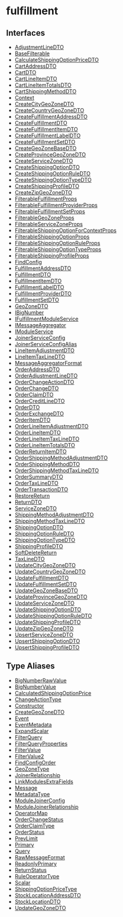 
# fulfillment

## Interfaces

- [AdjustmentLineDTO](../../fulfillment/interfaces/fulfillment.AdjustmentLineDTO/page.mdx)
- [BaseFilterable](../../fulfillment/interfaces/fulfillment.BaseFilterable/page.mdx)
- [CalculateShippingOptionPriceDTO](../../fulfillment/interfaces/fulfillment.CalculateShippingOptionPriceDTO/page.mdx)
- [CartAddressDTO](../../fulfillment/interfaces/fulfillment.CartAddressDTO/page.mdx)
- [CartDTO](../../fulfillment/interfaces/fulfillment.CartDTO/page.mdx)
- [CartLineItemDTO](../../fulfillment/interfaces/fulfillment.CartLineItemDTO/page.mdx)
- [CartLineItemTotalsDTO](../../fulfillment/interfaces/fulfillment.CartLineItemTotalsDTO/page.mdx)
- [CartShippingMethodDTO](../../fulfillment/interfaces/fulfillment.CartShippingMethodDTO/page.mdx)
- [Context](../../fulfillment/interfaces/fulfillment.Context/page.mdx)
- [CreateCityGeoZoneDTO](../../fulfillment/interfaces/fulfillment.CreateCityGeoZoneDTO/page.mdx)
- [CreateCountryGeoZoneDTO](../../fulfillment/interfaces/fulfillment.CreateCountryGeoZoneDTO/page.mdx)
- [CreateFulfillmentAddressDTO](../../fulfillment/interfaces/fulfillment.CreateFulfillmentAddressDTO/page.mdx)
- [CreateFulfillmentDTO](../../fulfillment/interfaces/fulfillment.CreateFulfillmentDTO/page.mdx)
- [CreateFulfillmentItemDTO](../../fulfillment/interfaces/fulfillment.CreateFulfillmentItemDTO/page.mdx)
- [CreateFulfillmentLabelDTO](../../fulfillment/interfaces/fulfillment.CreateFulfillmentLabelDTO/page.mdx)
- [CreateFulfillmentSetDTO](../../fulfillment/interfaces/fulfillment.CreateFulfillmentSetDTO/page.mdx)
- [CreateGeoZoneBaseDTO](../../fulfillment/interfaces/fulfillment.CreateGeoZoneBaseDTO/page.mdx)
- [CreateProvinceGeoZoneDTO](../../fulfillment/interfaces/fulfillment.CreateProvinceGeoZoneDTO/page.mdx)
- [CreateServiceZoneDTO](../../fulfillment/interfaces/fulfillment.CreateServiceZoneDTO/page.mdx)
- [CreateShippingOptionDTO](../../fulfillment/interfaces/fulfillment.CreateShippingOptionDTO/page.mdx)
- [CreateShippingOptionRuleDTO](../../fulfillment/interfaces/fulfillment.CreateShippingOptionRuleDTO/page.mdx)
- [CreateShippingOptionTypeDTO](../../fulfillment/interfaces/fulfillment.CreateShippingOptionTypeDTO/page.mdx)
- [CreateShippingProfileDTO](../../fulfillment/interfaces/fulfillment.CreateShippingProfileDTO/page.mdx)
- [CreateZipGeoZoneDTO](../../fulfillment/interfaces/fulfillment.CreateZipGeoZoneDTO/page.mdx)
- [FilterableFulfillmentProps](../../fulfillment/interfaces/fulfillment.FilterableFulfillmentProps/page.mdx)
- [FilterableFulfillmentProviderProps](../../fulfillment/interfaces/fulfillment.FilterableFulfillmentProviderProps/page.mdx)
- [FilterableFulfillmentSetProps](../../fulfillment/interfaces/fulfillment.FilterableFulfillmentSetProps/page.mdx)
- [FilterableGeoZoneProps](../../fulfillment/interfaces/fulfillment.FilterableGeoZoneProps/page.mdx)
- [FilterableServiceZoneProps](../../fulfillment/interfaces/fulfillment.FilterableServiceZoneProps/page.mdx)
- [FilterableShippingOptionForContextProps](../../fulfillment/interfaces/fulfillment.FilterableShippingOptionForContextProps/page.mdx)
- [FilterableShippingOptionProps](../../fulfillment/interfaces/fulfillment.FilterableShippingOptionProps/page.mdx)
- [FilterableShippingOptionRuleProps](../../fulfillment/interfaces/fulfillment.FilterableShippingOptionRuleProps/page.mdx)
- [FilterableShippingOptionTypeProps](../../fulfillment/interfaces/fulfillment.FilterableShippingOptionTypeProps/page.mdx)
- [FilterableShippingProfileProps](../../fulfillment/interfaces/fulfillment.FilterableShippingProfileProps/page.mdx)
- [FindConfig](../../fulfillment/interfaces/fulfillment.FindConfig/page.mdx)
- [FulfillmentAddressDTO](../../fulfillment/interfaces/fulfillment.FulfillmentAddressDTO/page.mdx)
- [FulfillmentDTO](../../fulfillment/interfaces/fulfillment.FulfillmentDTO/page.mdx)
- [FulfillmentItemDTO](../../fulfillment/interfaces/fulfillment.FulfillmentItemDTO/page.mdx)
- [FulfillmentLabelDTO](../../fulfillment/interfaces/fulfillment.FulfillmentLabelDTO/page.mdx)
- [FulfillmentProviderDTO](../../fulfillment/interfaces/fulfillment.FulfillmentProviderDTO/page.mdx)
- [FulfillmentSetDTO](../../fulfillment/interfaces/fulfillment.FulfillmentSetDTO/page.mdx)
- [GeoZoneDTO](../../fulfillment/interfaces/fulfillment.GeoZoneDTO/page.mdx)
- [IBigNumber](../../fulfillment/interfaces/fulfillment.IBigNumber/page.mdx)
- [IFulfillmentModuleService](../../fulfillment/interfaces/fulfillment.IFulfillmentModuleService/page.mdx)
- [IMessageAggregator](../../fulfillment/interfaces/fulfillment.IMessageAggregator/page.mdx)
- [IModuleService](../../fulfillment/interfaces/fulfillment.IModuleService/page.mdx)
- [JoinerServiceConfig](../../fulfillment/interfaces/fulfillment.JoinerServiceConfig/page.mdx)
- [JoinerServiceConfigAlias](../../fulfillment/interfaces/fulfillment.JoinerServiceConfigAlias/page.mdx)
- [LineItemAdjustmentDTO](../../fulfillment/interfaces/fulfillment.LineItemAdjustmentDTO/page.mdx)
- [LineItemTaxLineDTO](../../fulfillment/interfaces/fulfillment.LineItemTaxLineDTO/page.mdx)
- [MessageAggregatorFormat](../../fulfillment/interfaces/fulfillment.MessageAggregatorFormat/page.mdx)
- [OrderAddressDTO](../../fulfillment/interfaces/fulfillment.OrderAddressDTO/page.mdx)
- [OrderAdjustmentLineDTO](../../fulfillment/interfaces/fulfillment.OrderAdjustmentLineDTO/page.mdx)
- [OrderChangeActionDTO](../../fulfillment/interfaces/fulfillment.OrderChangeActionDTO/page.mdx)
- [OrderChangeDTO](../../fulfillment/interfaces/fulfillment.OrderChangeDTO/page.mdx)
- [OrderClaimDTO](../../fulfillment/interfaces/fulfillment.OrderClaimDTO/page.mdx)
- [OrderCreditLineDTO](../../fulfillment/interfaces/fulfillment.OrderCreditLineDTO/page.mdx)
- [OrderDTO](../../fulfillment/interfaces/fulfillment.OrderDTO/page.mdx)
- [OrderExchangeDTO](../../fulfillment/interfaces/fulfillment.OrderExchangeDTO/page.mdx)
- [OrderItemDTO](../../fulfillment/interfaces/fulfillment.OrderItemDTO/page.mdx)
- [OrderLineItemAdjustmentDTO](../../fulfillment/interfaces/fulfillment.OrderLineItemAdjustmentDTO/page.mdx)
- [OrderLineItemDTO](../../fulfillment/interfaces/fulfillment.OrderLineItemDTO/page.mdx)
- [OrderLineItemTaxLineDTO](../../fulfillment/interfaces/fulfillment.OrderLineItemTaxLineDTO/page.mdx)
- [OrderLineItemTotalsDTO](../../fulfillment/interfaces/fulfillment.OrderLineItemTotalsDTO/page.mdx)
- [OrderReturnItemDTO](../../fulfillment/interfaces/fulfillment.OrderReturnItemDTO/page.mdx)
- [OrderShippingMethodAdjustmentDTO](../../fulfillment/interfaces/fulfillment.OrderShippingMethodAdjustmentDTO/page.mdx)
- [OrderShippingMethodDTO](../../fulfillment/interfaces/fulfillment.OrderShippingMethodDTO/page.mdx)
- [OrderShippingMethodTaxLineDTO](../../fulfillment/interfaces/fulfillment.OrderShippingMethodTaxLineDTO/page.mdx)
- [OrderSummaryDTO](../../fulfillment/interfaces/fulfillment.OrderSummaryDTO/page.mdx)
- [OrderTaxLineDTO](../../fulfillment/interfaces/fulfillment.OrderTaxLineDTO/page.mdx)
- [OrderTransactionDTO](../../fulfillment/interfaces/fulfillment.OrderTransactionDTO/page.mdx)
- [RestoreReturn](../../fulfillment/interfaces/fulfillment.RestoreReturn/page.mdx)
- [ReturnDTO](../../fulfillment/interfaces/fulfillment.ReturnDTO/page.mdx)
- [ServiceZoneDTO](../../fulfillment/interfaces/fulfillment.ServiceZoneDTO/page.mdx)
- [ShippingMethodAdjustmentDTO](../../fulfillment/interfaces/fulfillment.ShippingMethodAdjustmentDTO/page.mdx)
- [ShippingMethodTaxLineDTO](../../fulfillment/interfaces/fulfillment.ShippingMethodTaxLineDTO/page.mdx)
- [ShippingOptionDTO](../../fulfillment/interfaces/fulfillment.ShippingOptionDTO/page.mdx)
- [ShippingOptionRuleDTO](../../fulfillment/interfaces/fulfillment.ShippingOptionRuleDTO/page.mdx)
- [ShippingOptionTypeDTO](../../fulfillment/interfaces/fulfillment.ShippingOptionTypeDTO/page.mdx)
- [ShippingProfileDTO](../../fulfillment/interfaces/fulfillment.ShippingProfileDTO/page.mdx)
- [SoftDeleteReturn](../../fulfillment/interfaces/fulfillment.SoftDeleteReturn/page.mdx)
- [TaxLineDTO](../../fulfillment/interfaces/fulfillment.TaxLineDTO/page.mdx)
- [UpdateCityGeoZoneDTO](../../fulfillment/interfaces/fulfillment.UpdateCityGeoZoneDTO/page.mdx)
- [UpdateCountryGeoZoneDTO](../../fulfillment/interfaces/fulfillment.UpdateCountryGeoZoneDTO/page.mdx)
- [UpdateFulfillmentDTO](../../fulfillment/interfaces/fulfillment.UpdateFulfillmentDTO/page.mdx)
- [UpdateFulfillmentSetDTO](../../fulfillment/interfaces/fulfillment.UpdateFulfillmentSetDTO/page.mdx)
- [UpdateGeoZoneBaseDTO](../../fulfillment/interfaces/fulfillment.UpdateGeoZoneBaseDTO/page.mdx)
- [UpdateProvinceGeoZoneDTO](../../fulfillment/interfaces/fulfillment.UpdateProvinceGeoZoneDTO/page.mdx)
- [UpdateServiceZoneDTO](../../fulfillment/interfaces/fulfillment.UpdateServiceZoneDTO/page.mdx)
- [UpdateShippingOptionDTO](../../fulfillment/interfaces/fulfillment.UpdateShippingOptionDTO/page.mdx)
- [UpdateShippingOptionRuleDTO](../../fulfillment/interfaces/fulfillment.UpdateShippingOptionRuleDTO/page.mdx)
- [UpdateShippingProfileDTO](../../fulfillment/interfaces/fulfillment.UpdateShippingProfileDTO/page.mdx)
- [UpdateZipGeoZoneDTO](../../fulfillment/interfaces/fulfillment.UpdateZipGeoZoneDTO/page.mdx)
- [UpsertServiceZoneDTO](../../fulfillment/interfaces/fulfillment.UpsertServiceZoneDTO/page.mdx)
- [UpsertShippingOptionDTO](../../fulfillment/interfaces/fulfillment.UpsertShippingOptionDTO/page.mdx)
- [UpsertShippingProfileDTO](../../fulfillment/interfaces/fulfillment.UpsertShippingProfileDTO/page.mdx)

## Type Aliases

- [BigNumberRawValue](../../fulfillment/types/fulfillment.BigNumberRawValue/page.mdx)
- [BigNumberValue](../../fulfillment/types/fulfillment.BigNumberValue/page.mdx)
- [CalculatedShippingOptionPrice](../../fulfillment/types/fulfillment.CalculatedShippingOptionPrice/page.mdx)
- [ChangeActionType](../../fulfillment/types/fulfillment.ChangeActionType/page.mdx)
- [Constructor](../../fulfillment/types/fulfillment.Constructor/page.mdx)
- [CreateGeoZoneDTO](../../fulfillment/types/fulfillment.CreateGeoZoneDTO/page.mdx)
- [Event](../../fulfillment/types/fulfillment.Event/page.mdx)
- [EventMetadata](../../fulfillment/types/fulfillment.EventMetadata/page.mdx)
- [ExpandScalar](../../fulfillment/types/fulfillment.ExpandScalar/page.mdx)
- [FilterQuery](../../fulfillment/types/fulfillment.FilterQuery/page.mdx)
- [FilterQueryProperties](../../fulfillment/types/fulfillment.FilterQueryProperties/page.mdx)
- [FilterValue](../../fulfillment/types/fulfillment.FilterValue/page.mdx)
- [FilterValue2](../../fulfillment/types/fulfillment.FilterValue2/page.mdx)
- [FindConfigOrder](../../fulfillment/types/fulfillment.FindConfigOrder/page.mdx)
- [GeoZoneType](../../fulfillment/types/fulfillment.GeoZoneType/page.mdx)
- [JoinerRelationship](../../fulfillment/types/fulfillment.JoinerRelationship/page.mdx)
- [LinkModulesExtraFields](../../fulfillment/types/fulfillment.LinkModulesExtraFields/page.mdx)
- [Message](../../fulfillment/types/fulfillment.Message/page.mdx)
- [MetadataType](../../fulfillment/types/fulfillment.MetadataType/page.mdx)
- [ModuleJoinerConfig](../../fulfillment/types/fulfillment.ModuleJoinerConfig/page.mdx)
- [ModuleJoinerRelationship](../../fulfillment/types/fulfillment.ModuleJoinerRelationship/page.mdx)
- [OperatorMap](../../fulfillment/types/fulfillment.OperatorMap/page.mdx)
- [OrderChangeStatus](../../fulfillment/types/fulfillment.OrderChangeStatus/page.mdx)
- [OrderClaimType](../../fulfillment/types/fulfillment.OrderClaimType/page.mdx)
- [OrderStatus](../../fulfillment/types/fulfillment.OrderStatus/page.mdx)
- [PrevLimit](../../fulfillment/types/fulfillment.PrevLimit/page.mdx)
- [Primary](../../fulfillment/types/fulfillment.Primary/page.mdx)
- [Query](../../fulfillment/types/fulfillment.Query/page.mdx)
- [RawMessageFormat](../../fulfillment/types/fulfillment.RawMessageFormat/page.mdx)
- [ReadonlyPrimary](../../fulfillment/types/fulfillment.ReadonlyPrimary/page.mdx)
- [ReturnStatus](../../fulfillment/types/fulfillment.ReturnStatus/page.mdx)
- [RuleOperatorType](../../fulfillment/types/fulfillment.RuleOperatorType/page.mdx)
- [Scalar](../../fulfillment/types/fulfillment.Scalar/page.mdx)
- [ShippingOptionPriceType](../../fulfillment/types/fulfillment.ShippingOptionPriceType/page.mdx)
- [StockLocationAddressDTO](../../fulfillment/types/fulfillment.StockLocationAddressDTO/page.mdx)
- [StockLocationDTO](../../fulfillment/types/fulfillment.StockLocationDTO/page.mdx)
- [UpdateGeoZoneDTO](../../fulfillment/types/fulfillment.UpdateGeoZoneDTO/page.mdx)

